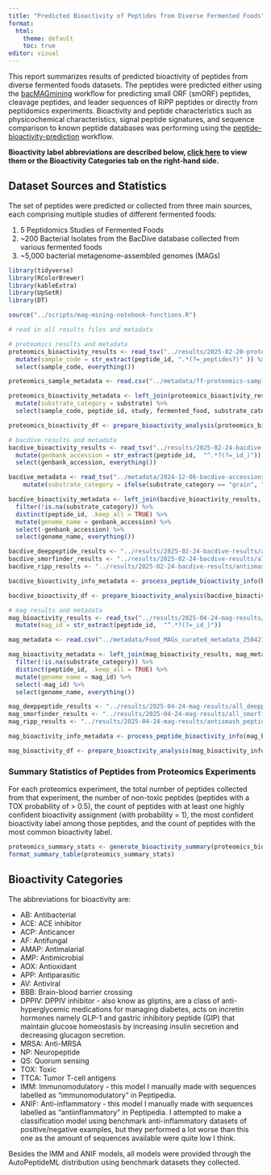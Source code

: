 ```yaml
---
title: "Predicted Bioactivity of Peptides from Diverse Fermented Foods"
format:
  html:
    theme: default
    toc: true
editor: visual
---
```


This report summarizes results of predicted bioactivity of peptides from diverse fermented foods datasets. The peptides were predicted either using the [bacMAGmining](https://github.com/elizabethmcd/bacMAGmining) workflow for predicting small ORF (smORF) peptides, cleavage peptides, and leader sequences of RiPP peptides or directly from peptidomics experiments. Bioactivity and peptide characteristics such as physicochemical characteristics, signal peptide signatures, and sequence comparison to known peptide databases was performing using the [peptide-bioactivity-prediction](https://github.com/elizabethmcd/peptide-bioactivity-prediction) workflow.

**Bioactivity label abbreviations are described below, [click here](#bioactivity-categories) to view them or the Bioactivity Categories tab on the right-hand side.**

## Dataset Sources and Statistics

The set of peptides were predicted or collected from three main sources, each comprising multiple studies of different fermented foods:

1.  5 Peptidomics Studies of Fermented Foods
2.  \~200 Bacterial Isolates from the BacDive database collected from various fermented foods
3.  \~5,000 bacterial metagenome-assembled genomes (MAGs)

```r
library(tidyverse)
library(RColorBrewer)
library(kableExtra)
library(UpSetR)
library(DT)

source("../scripts/mag-mining-notebook-functions.R")

# read in all results files and metadata

# proteomics results and metadata
proteomics_bioactivity_results <- read_tsv("../results/2025-02-20-proteomics-bioactivity-results/all_peptides_predictions.tsv") %>% 
  mutate(sample_code = str_extract(peptide_id, ".*(?=_peptides?)" )) %>%
  select(sample_code, everything())

proteomics_sample_metadata <- read.csv("../metadata/ff-proteomics-sample-metadata.csv")

proteomics_bioactivity_metadata <- left_join(proteomics_bioactivity_results, proteomics_sample_metadata) %>% 
  mutate(substrate_category = substrate) %>% 
  select(sample_code, peptide_id, study, fermented_food, substrate_category, category, everything())

proteomics_bioactivity_df <- prepare_bioactivity_analysis(proteomics_bioactivity_metadata)

# bacdive results and metadata
bacdive_bioactivity_results <- read_tsv("../results/2025-02-24-bacdive-results/2025-02-24-all-peptides-predictions.tsv") %>% 
  mutate(genbank_accession = str_extract(peptide_id,  "^.*?(?=_id_)")) %>% 
  select(genbank_accession, everything())

bacdive_metadata <- read_tsv("../metadata/2024-12-06-bacdive-accessions-curated-metadata.tsv") %>% 
    mutate(substrate_category = ifelse(substrate_category == "grain", "grains", substrate_category))

bacdive_bioactivity_metadata <- left_join(bacdive_bioactivity_results, bacdive_metadata) %>%
  filter(!is.na(substrate_category)) %>% 
  distinct(peptide_id, .keep_all = TRUE) %>% 
  mutate(genome_name = genbank_accession) %>% 
  select(-genbank_accession) %>% 
  select(genome_name, everything())

bacdive_deeppeptide_results <- "../results/2025-02-24-bacdive-results/all_deeppeptide_results.tsv"
bacdive_smorfinder_results <- "../results/2025-02-24-bacdive-results/all_smorfinder_results.tsv"
bacdive_ripp_results <- "../results/2025-02-24-bacdive-results/antismash_peptides.tsv"

bacdive_bioactivity_info_metadata <- process_peptide_bioactivity_info(bacdive_bioactivity_metadata, bacdive_deeppeptide_results, bacdive_smorfinder_results, bacdive_ripp_results)

bacdive_bioactivity_df <- prepare_bioactivity_analysis(bacdive_bioactivity_info_metadata)

# mag results and metadata
mag_bioactivity_results <- read_tsv("../results/2025-04-24-mag-results/2025-04-24-mag-bioactivity-all-peptides-predictions.tsv") %>% 
  mutate(mag_id = str_extract(peptide_id,  "^.*?(?=_id_)"))

mag_metadata <- read.csv("../metadata/Food_MAGs_curated_metadata_250421_corrected_merged_final_v2_corrected.csv")

mag_bioactivity_metadata <- left_join(mag_bioactivity_results, mag_metadata) %>%
  filter(!is.na(substrate_category)) %>% 
  distinct(peptide_id, .keep_all = TRUE) %>% 
  mutate(genome_name = mag_id) %>% 
  select(-mag_id) %>% 
  select(genome_name, everything())

mag_deeppeptide_results <- "../results/2025-04-24-mag-results/all_deeppeptide_results.tsv"
mag_smorfinder_results <- "../results/2025-04-24-mag-results/all_smorfinder_results.tsv"
mag_ripp_results <- "../results/2025-04-24-mag-results/antismash_peptides.tsv"

mag_bioactivity_info_metadata <- process_peptide_bioactivity_info(mag_bioactivity_metadata, mag_deeppeptide_results, mag_smorfinder_results, mag_ripp_results)

mag_bioactivity_df <- prepare_bioactivity_analysis(mag_bioactivity_info_metadata)
```

### Summary Statistics of Peptides from Proteomics Experiments

For each proteomics experiment, the total number of peptides collected from that experiment, the number of non-toxic peptides (peptides with a TOX probability of \> 0.5), the count of peptides with at least one highly confident bioactivity assignment (with probability = 1), the most confident bioactivity label among those peptides, and the count of peptides with the most common bioactivity label.

```r

proteomics_summary_stats <- generate_bioactivity_summary(proteomics_bioactivity_df)
format_summary_table(proteomics_summary_stats)

```



## Bioactivity Categories {#bioactivity-categories}

The abbreviations for bioactivity are:

-   AB: Antibacterial
-   ACE: ACE inhibitor
-   ACP: Anticancer
-   AF: Antifungal
-   AMAP: Antimalarial
-   AMP: Antimicrobial
-   AOX: Antioxidant
-   APP: Antiparasitic
-   AV: Antiviral
-   BBB: Brain-blood barrier crossing
-   DPPIV: DPPIV inhibitor - also know as gliptins, are a class of anti-hyperglycemic medications for managing diabetes, acts on incretin hormones namely GLP-1 and gastric inhibitory peptide (GIP) that maintain glucose homeostasis by increasing insulin secretion and decreasing glucagon secretion.
-   MRSA: Anti-MRSA
-   NP: Neuropeptide
-   QS: Quorum sensing
-   TOX: Toxic
-   TTCA: Tumor T-cell antigens
-   IMM: Immunomodulatory - this model I manually made with sequences labelled as "immunomodulatory" in Peptipedia.
-   ANIF: Anti-inflammatory - this model I manually made with sequences labelled as "antiinflammatory" in Peptipedia. I attempted to make a classification model using benchmark anti-inflammatory datasets of positive/negative examples, but they performed a lot worse than this one as the amount of sequences available were quite low I think.

Besides the IMM and ANIF models, all models were provided through the AutoPeptideML distribution using benchmark datasets they collected.
